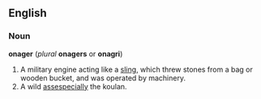 ==English==
===Noun===
'''onager''' (''plural'' '''onagers''' or '''onagri''')
#A military engine acting like a [[sling]], which threw stones from a bag or wooden bucket, and was operated by machinery.
#A wild [[ass]]especially the koulan.